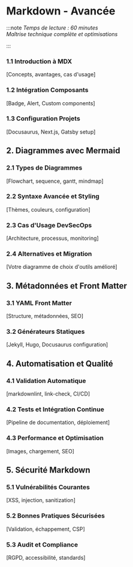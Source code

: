 
# Markdown - Avancée

:::note
_Temps de lecture : 60 minutes_<br />
_Maîtrise technique complète et optimisations_

:::

### 1.1 Introduction à MDX

[Concepts, avantages, cas d'usage]

### 1.2 Intégration Composants

[Badge, Alert, Custom components]

### 1.3 Configuration Projets

[Docusaurus, Next.js, Gatsby setup]

## 2. Diagrammes avec Mermaid

### 2.1 Types de Diagrammes

[Flowchart, sequence, gantt, mindmap]

### 2.2 Syntaxe Avancée et Styling

[Thèmes, couleurs, configuration]

### 2.3 Cas d'Usage DevSecOps

[Architecture, processus, monitoring]

### 2.4 Alternatives et Migration

[Votre diagramme de choix d'outils amélioré]

## 3. Métadonnées et Front Matter

### 3.1 YAML Front Matter

[Structure, métadonnées, SEO]

### 3.2 Générateurs Statiques

[Jekyll, Hugo, Docusaurus configuration]

## 4. Automatisation et Qualité

### 4.1 Validation Automatique

[markdownlint, link-check, CI/CD]

### 4.2 Tests et Intégration Continue

[Pipeline de documentation, déploiement]

### 4.3 Performance et Optimisation

[Images, chargement, SEO]

## 5. Sécurité Markdown

### 5.1 Vulnérabilités Courantes

[XSS, injection, sanitization]

### 5.2 Bonnes Pratiques Sécurisées

[Validation, échappement, CSP]

### 5.3 Audit et Compliance

[RGPD, accessibilité, standards]
